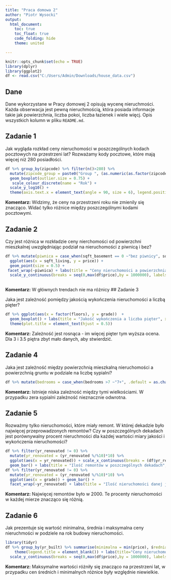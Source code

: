 ---
title: "Praca domowa 2"
author: "Piotr Wysocki"
output: 
  html_document:
    toc: true
    toc_float: true
    code_folding: hide
    theme: united

---

```{r setup, include=FALSE}
knitr::opts_chunk$set(echo = TRUE)
library(dplyr)
library(ggplot2)
df <- read.csv("C:/Users/Admin/Downloads/house_data.csv")
```

## Dane 
Dane wykorzystane w Pracy domowej 2 opisują wycenę nieruchmości. Każda obserwacja jest pewną nieruchmością, która posiada informacje takie jak powierzchnia, liczba pokoi, liczba łazienek i wiele więcj. Opis wszystkich kolumn w pliku `README.md`.


## Zadanie 1

Jak wygląda rozkład ceny nieruchomości w poszczególnych kodach pocztowych na przestrzeni lat? Rozważamy kody pocztowe, które mają więcej niż 280 posiadłości.

```{r zadanie 1, message=FALSE}

df %>% group_by(zipcode) %>% filter(n()>280) %>%  
  mutate(zipcode_group = paste0("Group ", (as.numeric(as.factor(zipcode)) - 1) %/% 6 + 1), Rok = substr(as.character(date),1,4)) %>% ggplot(aes(x=as.factor(zipcode),y = price, fill = Rok)) +
  geom_boxplot(outlier.size = 0.75) + 
   scale_colour_discrete(name = "Rok") +
  scale_y_log10() +
  theme(axis.text.x = element_text(angle = 90, size = 6), legend.position = "bottom", plot.title = element_text(hjust = 1)) + labs(title = "Rozkład ceny nieruchomości w kodach pocztowych w podziale na rok", x = "kod pocztowy", y = "cena", color = "Rok")
```

**Komentarz:** Widzimy, że ceny na przestrzeni roku nie zmienily się znacząco. Widać tylko różnice między poszczególnymi kodami pocztowymi.

## Zadanie 2

Czy jest różnica w rozkładzie ceny nierchomości od powierzchni mieszkalnej uwzględniając podział na nieruchomości z piwnicą i bez?

```{r zadanie 2, message=FALSE}

df %>% mutate(piwnica = case_when(sqft_basement == 0 ~"bez piwnicy", sqft_basement > 0 ~"z piwnicą")) %>% 
  ggplot(aes(x = sqft_living, y = price)) +
  geom_point(size = 0.5) +
 facet_wrap(~piwnica) + labs(title = "Ceny nieruchomości a powierzchnia\n mieszkalna w podziale na piwnicę i jej brak", x = "powierzchnia mieszkalna", y = "cena") + theme(plot.title = element_text(hjust = 0.5))+
  scale_y_continuous(breaks = seq(0,max(df$price),by = 1000000), labels = function(x) ifelse(x>0, paste(as.character(x/1e6),"M"),"0"))
  
```

**Komentarz:**
W głównych trendach nie ma różnicy
## Zadanie 3

Jaka jest zależność pomiędzy jakością wykończenia nieruchomości a liczbą pięter? 

```{r zadanie 3, message=FALSE}

df %>% ggplot(aes(x = factor(floors), y = grade))  +
  geom_boxplot() + labs(title = "Jakość wykończenia a liczba pięter", x = "Liczba pięter" , y = "ocena") + scale_y_continuous(breaks = df$grade) +
  theme(plot.title = element_text(hjust = 0.5))

```

**Komentarz:** Zależność jest rosnąca - im więcej pięter tym wyższa ocena. Dla 3 i 3.5 piętra zbyt mało danych, aby stwierdzić.

## Zadanie 4
Jaka jest zależność między powierzchnią mieszkalną nieruchomości a powierzchnią gruntu w podziale na liczbę sypialni?

```{r zadanie 4, message=FALSE}
df %>% mutate(bedrooms = case_when(bedrooms >7 ~"7+", .default = as.character(bedrooms))) %>% ggplot(aes(x = sqft_living, y = sqft_lot)) + geom_point(size = .5) + scale_y_log10() + geom_smooth(method = "lm", col = "red") + facet_wrap(~ bedrooms) + labs(title = "Powierzchnia mieszkalna a gruntu w podziale na liczbę sypialni", x = "Powierzchnia mieszkalna", y = "Powierzchnia gruntu") + scale_x_continuous(limits= c(0,10000)) + scale_y_log10() + theme(plot.title = element_text(hjust = 0.5))
```

**Komentarz:** Istnieje niska zależność między tymi wielkościami. W przypadku zera sypialni zależność nieznacznie odwrotna.

## Zadanie 5
Rozważmy tylko nieruchomości, które miały remont. W której dekadzie było najwięcej przeprowadzonych remontów? Czy w poszczególnych dekadach jest porównywalny procent nieruchmości dla każdej wartości miary jakości i wykończenia nieruchomości?

```{r zadanie 5, message=FALSE}

df %>% filter(yr_renovated != 0) %>%
  mutate(yr_renovated = (yr_renovated %/%10)*10) %>% 
  ggplot(aes(x = yr_renovated)) + scale_x_continuous(breaks = (df$yr_renovated %/%10)*10) +
  geom_bar() + labs(title = "Ilość remontów w poszczególnych dekadach",x = "dekada", y = "ilość") 
df %>% filter(yr_renovated != 0) %>%
  mutate(yr_renovated = (yr_renovated %/%10)*10) %>% 
  ggplot(aes(x = grade)) + geom_bar() +
  facet_wrap(~yr_renovated) + labs(title = "Ilość nieruchomości danej jakości w poszczególnych dekadach",x = "ocena jakości", y = "ilość")

```

**Komentarz:** Najwięcej remontów było w 2000. Te procenty nieruchomości w każdej mierze znacząco się różnią.

## Zadanie 6

Jak prezentuje się wartość minimalna, średnia i maksymalna ceny nieruchmości w podziele na rok budowy nieruchomości.

```{r zadanie 6, message=FALSE}
library(tidyr)
df %>% group_by(yr_built) %>% summarise(minimalna = min(price), średnia = mean(price), maksymalna = max(price)) %>% pivot_longer(c(minimalna, średnia, maksymalna), names_to = "rodzaj", values_to = "cena") %>% ggplot(aes(x = yr_built, y = cena, color = rodzaj)) + geom_line() +
    theme(legend.title = element_blank()) + labs(title="Ceny nieruchomości w danym roku budowy", x = "Rok budowy", y = "Cena") +
  scale_y_continuous(breaks = seq(0,max(df$price),by = 1000000), labels = function(x) ifelse(x>0, paste(as.character(x/1e6),"M"),"0"))
```

**Komentarz:** Maksymalne wartości różniły się znacząco na przestrzeni lat, w przypadku cen średnich i minimalnych różnice były względnie niewielkie.
